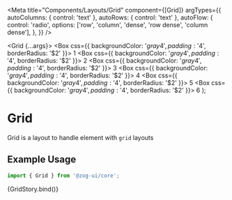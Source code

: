 
<Meta
  title="Components/Layouts/Grid"
  component={[Grid]}
  argTypes={{
    autoColumns: { control: 'text' },
    autoRows: { control: 'text' },
    autoFlow: {
      control: 'radio',
      options: ['row', 'column', 'dense', 'row dense', 'column dense'],
    },
  }}
/>

  <Grid {...args}>
    <Box css={{ backgroundColor: '$gray4', padding: '$4', borderRadius: '$2' }}>
      1
    </Box>
    <Box css={{ backgroundColor: '$gray4', padding: '$4', borderRadius: '$2' }}>
      2
    </Box>
    <Box css={{ backgroundColor: '$gray4', padding: '$4', borderRadius: '$2' }}>
      3
    </Box>
    <Box css={{ backgroundColor: '$gray4', padding: '$4', borderRadius: '$2' }}>
      4
    </Box>
    <Box css={{ backgroundColor: '$gray4', padding: '$4', borderRadius: '$2' }}>
      5
    </Box>
    <Box css={{ backgroundColor: '$gray4', padding: '$4', borderRadius: '$2' }}>
      6
    </Box>
  </Grid>
);

# Grid

Grid is a layout to handle element with `grid` layouts

## Example Usage

```jsx
import { Grid } from '@zog-ui/core';
```

<Canvas columns={2} withSource="close">
  <Story
    name="Grid"
    args={{
      autoColumns: '',
      autoRows: '',
      autoFlow: 'row',
      templateColumns: 'auto 100px auto',
      templateRows: 'auto 150px',
      columnGap: '',
      rowGap: '',
      gap: '$2',
    }}
  >
    {GridStory.bind()}
  </Story>
</Canvas>

<ArgsTable of={Grid} />
